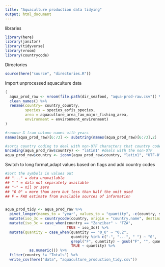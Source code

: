 ```yaml
---
title: "Aquaculture production data tidying"
output: html_document
---
```


libraries
```r

library(here)
library(janitor)
library(tidyverse)
library(vroom)
library(countrycode)

```

Directories

```r

source(here("source", "directories.R"))

```

Import unprocessed aquaculture data
```r

(
  aqua_prod_raw <- vroom(file.path(dir_seafood, "aqua-prod-raw.csv")) %>% 
  clean_names() %>% 
  rename(country= country_country,
         species = species_asfis_species,
         area = aquaculture_area_fao_major_fishing_area,
         environment = environment_environment)
)

#remove X from column names with years
names(aqua_prod_raw)[6:73] <- substring(names(aqua_prod_raw)[6:73],2)

#sorts country coding to deal with non-UTF characters that country code depends on
Encoding(aqua_prod_raw$country) <- "latin1" #deals with the non-UTF
aqua_prod_raw$country <- iconv(aqua_prod_raw$country, "latin1", "UTF-8",sub='')

```

Switch to long format,adapt values based on flags and add country codes

```r
#Sort the symbols in values out
## "..." = data unavailable
## " " = data not separately available
## "-" = nil or zero
## "0 0" = more than zero but less than half the unit used
## F = FAO estimate from available sources of information


aqua_prod_tidy <- aqua_prod_raw %>% 
  pivot_longer(names_to = "year", values_to = "quantity", -c(country, species, area, environment, unit)) %>% 
  mutate(iso_3c = countrycode(country, origin = "country.name", destination = "iso3c", warn = TRUE)) %>%
  mutate(iso_3c = case_when(country == "Zanzibar" ~ "TZA",
                            TRUE ~ iso_3c)) %>% 
  mutate(quantity = case_when(quantity == "0_0" ~ "0.2",
                              quantity %in% c("-", "...", " ") ~ "0",
                              grepl("F", quantity) ~ gsub("F", "", quantity),
                              TRUE ~ quantity) %>% 
           as.numeric()) %>% 
  filter(country != "Totals") %>% 
  write_csv(here("data", "aquaculture_production_tidy.csv"))



```

